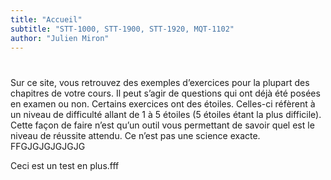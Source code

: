 ```yaml
---
title: "Accueil"
subtitle: "STT-1000, STT-1900, STT-1920, MQT-1102"
author: "Julien Miron"
---
```


# 

Sur ce site, vous retrouvez des exemples d'exercices pour la plupart des chapitres de votre cours. Il peut s'agir de questions qui ont déjà été posées en examen ou non. Certains exercices ont des étoiles. Celles-ci réfèrent à un niveau de difficulté allant de 1 à 5 étoiles (5 étoiles étant la plus difficile). Cette façon de faire n'est qu'un outil vous permettant de savoir quel est le niveau de réussite attendu. Ce n'est pas une science exacte. FFGJGJGJGJGJG

Ceci est un test en plus.fff
